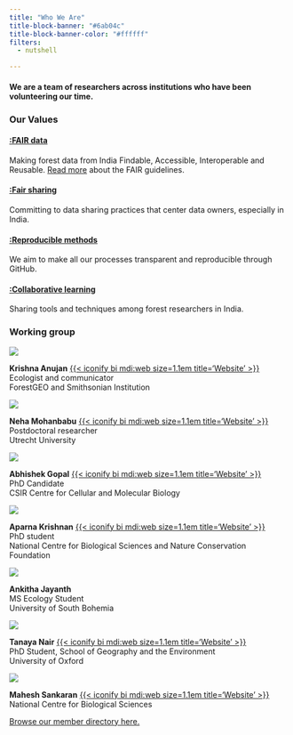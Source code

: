 ```yaml
---
title: "Who We Are"
title-block-banner: "#6ab04c"
title-block-banner-color: "#ffffff"
filters:
  - nutshell

---
```

#### We are a team of researchers across institutions who have been volunteering our time. 

### Our Values

#### [:FAIR data](#FAIR-data)

Making forest data from India Findable, Accessible, Interoperable and Reusable. 
[Read more](https://www.go-fair.org/fair-principles/) about the FAIR guidelines.

#### [:Fair sharing](#Fair-sharing)
Committing to data sharing practices that center data owners, especially in India.

#### [:Reproducible methods](#Reproducible-methods)
We aim to make all our processes transparent and reproducible through GitHub.

#### [:Collaborative learning](#Collaborative-learning)
Sharing tools and techniques among forest researchers in India.

### Working group

::: {.grid}
::: {.g-col-3}
![](assets/krishna_anujan.jpeg){.circular-photo}
:::
::: {.g-col-9 .center-vertical}
**Krishna Anujan** [{{< iconify bi mdi:web size=1.1em title='Website' >}}](https://krishnaanujan.github.io)  
Ecologist and communicator  
ForestGEO and Smithsonian Institution  
:::
:::

::: {.grid}
::: {.g-col-3}
![](assets/nmb.jpg){.circular-photo}
:::
::: {.g-col-9 .center-vertical}
**Neha Mohanbabu** [{{< iconify bi mdi:web size=1.1em title='Website' >}}](https://neha-mohanbabu.weebly.com/)  
Postdoctoral researcher  
Utrecht University  
:::
:::

::: {.grid}
::: {.g-col-3}
![](assets/abhishek_gopal.jpg){.circular-photo}
:::
::: {.g-col-9 .center-vertical}
**Abhishek Gopal** [{{< iconify bi mdi:web size=1.1em title='Website' >}}](https://sites.google.com/view/jahnavijoshi/team/phd-students?authuser=0#h.f6hb7mex66e5)  
PhD Candidate  
CSIR Centre for Cellular and Molecular Biology  
:::
:::

::: {.grid}
::: {.g-col-3}
![](assets/aparna_krishnan.jpg){.circular-photo}
:::
::: {.g-col-9 .center-vertical}
**Aparna Krishnan** [{{< iconify bi mdi:web size=1.1em title='Website' >}}](https://sites.google.com/view/jahnavijoshi/team/phd-students?authuser=0#h.f6hb7mex66e5)  
PhD student  
National Centre for Biological Sciences and Nature Conservation Foundation  
:::
:::

::: {.grid}
::: {.g-col-3}
![](assets/ankitha_jayanth.jpg){.circular-photo}
:::
::: {.g-col-9 .center-vertical}
**Ankitha Jayanth**  
MS Ecology Student  
University of South Bohemia  
:::
:::

::: {.grid}
::: {.g-col-3}
![](assets/tanaya_nair.jpg){.circular-photo}
:::
::: {.g-col-9 .center-vertical}
**Tanaya Nair** [{{< iconify bi mdi:web size=1.1em title='Website' >}}](https://www.geog.ox.ac.uk/graduate/research/tnair.html)  
PhD Student, School of Geography and the Environment  
University of Oxford  
:::
:::

::: {.grid}
::: {.g-col-3}
![](assets/mahesh_sankaran.jpg){.circular-photo}
:::
::: {.g-col-9 .center-vertical}
**Mahesh Sankaran** [{{< iconify bi mdi:web size=1.1em title='Website' >}}](https://www.ncbs.res.in/faculty/mahesh)  
National Centre for Biological Sciences  
:::
:::

[Browse our member directory here.](https://inventree.github.io/members/)
  
<!-- 
     

### Past members

1. Akshay Surendra
2. Shasank Ongole -->
